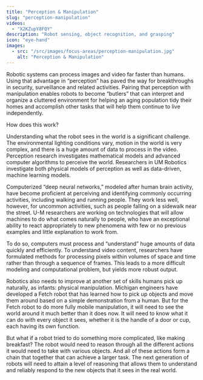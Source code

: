 ```yaml
---
title: "Perception & Manipulation"
slug: "perception-manipulation"
videos:
  - "X2KZupY8FQY"
description: "Robot sensing, object recognition, and grasping"
icon: "eye-hand"
images: 
  - src: "/src/images/focus-areas/perception-manipulation.jpg"
    alt: "Perception & Manipulation"
---
```


Robotic systems can process images and video far faster than humans. Using that advantage in “perception” has paved the way for breakthroughs in security, surveillance and related activities. Pairing that perception with manipulation enables robots to become “butlers” that can interpret and organize a cluttered environment for helping an aging population tidy their homes and accomplish other tasks that will help them continue to live independently. 

How does this work? 

Understanding what the robot sees in the world is a significant challenge. The environmental lighting conditions vary, motion in the world is very complex, and there is a huge amount of data to process in the video. Perception research investigates mathematical models and advanced computer algorithms to perceive the world. Researchers in UM Robotics investigate both physical models of perception as well as data-driven, machine learning models.
<VideoRight 
  url="https://youtu.be/X2KZupY8FQY"
  caption="Watch research from the ARM Lab." />

Computerized “deep neural networks,” modeled after human brain activity, have become proficient at perceiving and identifying commonly occurring activities, including walking and running people. They work less well, however, for uncommon activities, such as people falling on a sidewalk near the street. U-M researchers are working on technologies that will allow machines to do what comes naturally to people, who have an exceptional ability to react appropriately to new phenomena with few or no previous examples and little explanation to work from.

To do so, computers must process and “understand” huge amounts of data quickly and efficiently. To understand video content, researchers have formulated methods for processing pixels within volumes of space and time rather than through a sequence of frames. This leads to a more difficult modeling and computational problem, but yields more robust output.

Robotics also needs to improve at another set of skills humans pick up naturally, as infants: physical manipulation. Michigan engineers have developed a Fetch robot that has learned how to pick up objects and move them around based on a simple demonstration from a human. But for the Fetch robot to do more fully mobile manipulation, it will need to see the world around it much better than it does now. It will need to know what it can do with every object it sees, whether it is the handle of a door or cup, each having its own function. 

But what if a robot tried to do something more complicated, like making breakfast? The robot would need to reason through all the different actions it would need to take with various objects. And all of these actions form a chain that together that can achieve a larger task. The next generation of robots will need to attain a level of reasoning that allows them to understand and reliably respond to the new objects that it sees in the real world.